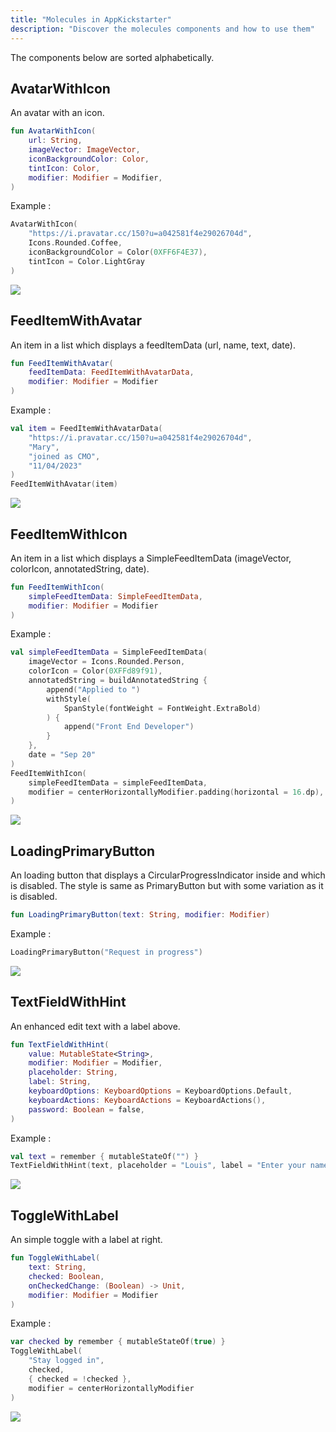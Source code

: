 ```yaml
--- 
title: "Molecules in AppKickstarter"
description: "Discover the molecules components and how to use them"  
--- 
```


The components below are sorted alphabetically.

## AvatarWithIcon

An avatar with an icon.

```kotlin
fun AvatarWithIcon(
    url: String,
    imageVector: ImageVector,
    iconBackgroundColor: Color,
    tintIcon: Color,
    modifier: Modifier = Modifier,
)
```

Example : 
```kotlin
AvatarWithIcon(
    "https://i.pravatar.cc/150?u=a042581f4e29026704d",
    Icons.Rounded.Coffee,
    iconBackgroundColor = Color(0XFF6F4E37),
    tintIcon = Color.LightGray
)
```

![](/images/AvatarWithIcon.png)


## FeedItemWithAvatar

An item in a list which displays a feedItemData (url, name, text, date).

```kotlin
fun FeedItemWithAvatar(
    feedItemData: FeedItemWithAvatarData,
    modifier: Modifier = Modifier
)
```

Example : 
```kotlin
val item = FeedItemWithAvatarData(
    "https://i.pravatar.cc/150?u=a042581f4e29026704d", 
    "Mary", 
    "joined as CMO",
    "11/04/2023"
)
FeedItemWithAvatar(item)
```

![](/images/FeedItemWithAvatar.png)
 
 

## FeedItemWithIcon

An item in a list which displays a SimpleFeedItemData (imageVector, colorIcon, annotatedString, date).

```kotlin
fun FeedItemWithIcon(
    simpleFeedItemData: SimpleFeedItemData,
    modifier: Modifier = Modifier
)
```

Example : 
```kotlin
val simpleFeedItemData = SimpleFeedItemData(
    imageVector = Icons.Rounded.Person,
    colorIcon = Color(0XFFd89f91),
    annotatedString = buildAnnotatedString {
        append("Applied to ")
        withStyle(
            SpanStyle(fontWeight = FontWeight.ExtraBold)
        ) {
            append("Front End Developer")
        }
    },
    date = "Sep 20"
)
FeedItemWithIcon(
    simpleFeedItemData = simpleFeedItemData,
    modifier = centerHorizontallyModifier.padding(horizontal = 16.dp),
)
```


![](/images/FeedItemWithIcon.png)
  
 
 

##  LoadingPrimaryButton

An loading button that displays a CircularProgressIndicator inside and which is disabled. 
The style is same as PrimaryButton but with some variation as it is disabled.

```kotlin 
fun LoadingPrimaryButton(text: String, modifier: Modifier)
```

Example : 
```kotlin 
LoadingPrimaryButton("Request in progress")
```


![](/images/LoadingPrimaryButton.png) 


##  TextFieldWithHint

An enhanced edit text with a label above. 

```kotlin 
fun TextFieldWithHint(
    value: MutableState<String>,
    modifier: Modifier = Modifier,
    placeholder: String,
    label: String,
    keyboardOptions: KeyboardOptions = KeyboardOptions.Default,
    keyboardActions: KeyboardActions = KeyboardActions(),
    password: Boolean = false,
)
```

Example : 
```kotlin 
val text = remember { mutableStateOf("") }
TextFieldWithHint(text, placeholder = "Louis", label = "Enter your name")
```

![](/images/TextFieldWithHint.png) 
 

##  ToggleWithLabel

An simple toggle with a label at right.

```kotlin 
fun ToggleWithLabel(
    text: String,
    checked: Boolean,
    onCheckedChange: (Boolean) -> Unit,
    modifier: Modifier = Modifier
)
```

Example : 
```kotlin  
var checked by remember { mutableStateOf(true) }
ToggleWithLabel(
    "Stay logged in",
    checked,
    { checked = !checked },
    modifier = centerHorizontallyModifier
)
```

![](/images/ToggleWithLabel.png) 
 
 